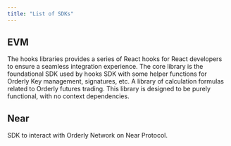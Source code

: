 ```yaml
---
title: "List of SDKs"
---
```


## EVM

<CardGroup cols={2}>
  <Card title="React Hooks SDK" icon="react" color="rgb(20, 158, 202)" href="/sdks/hooks/overview">
    The hooks libraries provides a series of React hooks for React developers to ensure a seamless
    integration experience.
  </Card>
  <Card title="Core SDK" icon="js" color="#f7e018" href="/sdks/core/overview">
    The core library is the foundational SDK used by hooks SDK with some helper functions for
    Orderly Key management, signatures, etc.
  </Card>
  <Card title="Perp SDK" icon="chart-line" href="/sdks/perp/overview">
    A library of calculation formulas related to Orderly futures trading. This library is designed
    to be purely functional, with no context dependencies.
  </Card>
</CardGroup>

## Near

<Card title="Near SDK" href="/build-on-near/near-sdk/near-sdk">
  SDK to interact with Orderly Network on Near Protocol.
</Card>
